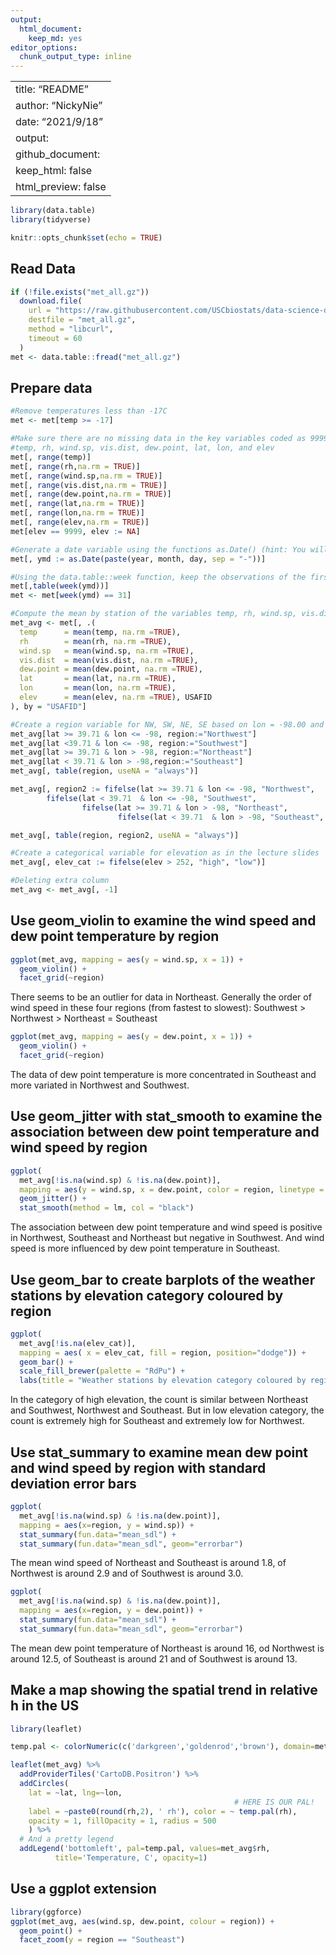 ```yaml
---
output: 
  html_document: 
    keep_md: yes
editor_options: 
  chunk_output_type: inline
---
```

---
title: "README"
author: "NickyNie"
date: "2021/9/18"
output:
  github_document:
    keep_html: false
    html_preview: false
---

```r
library(data.table)
library(tidyverse)
```

```r
knitr::opts_chunk$set(echo = TRUE)
```

## Read Data
```r
if (!file.exists("met_all.gz"))
  download.file(
    url = "https://raw.githubusercontent.com/USCbiostats/data-science-data/master/02_met/met_all.gz",
    destfile = "met_all.gz",
    method = "libcurl",
    timeout = 60
  )
met <- data.table::fread("met_all.gz")
```
## Prepare data
```r
#Remove temperatures less than -17C
met <- met[temp >= -17]

#Make sure there are no missing data in the key variables coded as 9999, 999, etc
#temp, rh, wind.sp, vis.dist, dew.point, lat, lon, and elev
met[, range(temp)]
met[, range(rh,na.rm = TRUE)]
met[, range(wind.sp,na.rm = TRUE)]
met[, range(vis.dist,na.rm = TRUE)]
met[, range(dew.point,na.rm = TRUE)]
met[, range(lat,na.rm = TRUE)]
met[, range(lon,na.rm = TRUE)]
met[, range(elev,na.rm = TRUE)]
met[elev == 9999, elev := NA]

#Generate a date variable using the functions as.Date() (hint: You will need the following to create a date paste(year, month, day, sep = "-")).
met[, ymd := as.Date(paste(year, month, day, sep = "-"))]

#Using the data.table::week function, keep the observations of the first week of the month.
met[,table(week(ymd))]
met <- met[week(ymd) == 31]

#Compute the mean by station of the variables temp, rh, wind.sp, vis.dist, dew.point, lat, lon, and elev.
met_avg <- met[, .(
  temp      = mean(temp, na.rm =TRUE),
  rh        = mean(rh, na.rm =TRUE),
  wind.sp   = mean(wind.sp, na.rm =TRUE),
  vis.dist  = mean(vis.dist, na.rm =TRUE),
  dew.point = mean(dew.point, na.rm =TRUE),
  lat       = mean(lat, na.rm =TRUE),
  lon       = mean(lon, na.rm =TRUE),
  elev      = mean(elev, na.rm =TRUE), USAFID
), by = "USAFID"]

#Create a region variable for NW, SW, NE, SE based on lon = -98.00 and lat = 39.71 degrees
met_avg[lat >= 39.71 & lon <= -98, region:="Northwest"]
met_avg[lat <39.71 & lon <= -98, region:="Southwest"]
met_avg[lat >= 39.71 & lon > -98, region:="Northeast"]
met_avg[lat < 39.71 & lon > -98,region:="Southeast"]
met_avg[, table(region, useNA = "always")]

met_avg[, region2 := fifelse(lat >= 39.71 & lon <= -98, "Northwest",
        fifelse(lat < 39.71  & lon <= -98, "Southwest",
                fifelse(lat >= 39.71 & lon > -98, "Northeast",
                        fifelse(lat < 39.71  & lon > -98, "Southeast", NA_character_))))]

met_avg[, table(region, region2, useNA = "always")]

#Create a categorical variable for elevation as in the lecture slides
met_avg[, elev_cat := fifelse(elev > 252, "high", "low")]

#Deleting extra column
met_avg <- met_avg[, -1]
```

## Use geom_violin to examine the wind speed and dew point temperature by region
```r
ggplot(met_avg, mapping = aes(y = wind.sp, x = 1)) + 
  geom_violin() +
  facet_grid(~region)
```
There seems to be an outlier for data in Northeast. Generally the order of wind speed in these four regions (from fastest to slowest): Southwest > Northwest > Northeast = Southeast

```r
ggplot(met_avg, mapping = aes(y = dew.point, x = 1)) + 
  geom_violin() +
  facet_grid(~region)
```
The data of dew point temperature is more concentrated in Southeast and more variated in Northwest and Southwest.

## Use geom_jitter with stat_smooth to examine the association between dew point temperature and wind speed by region
```r
ggplot( 
  met_avg[!is.na(wind.sp) & !is.na(dew.point)], 
  mapping = aes(y = wind.sp, x = dew.point, color = region, linetype = region)) +
  geom_jitter() +
  stat_smooth(method = lm, col = "black")
```
The association between dew point temperature and wind speed is positive in Northwest, Southeast and Northeast but negative in Southwest. And wind speed is more influenced by dew point temperature in Southeast.

## Use geom_bar to create barplots of the weather stations by elevation category coloured by region
```r
ggplot( 
  met_avg[!is.na(elev_cat)], 
  mapping = aes( x = elev_cat, fill = region, position="dodge")) +
  geom_bar() + 
  scale_fill_brewer(palette = "RdPu") +
  labs(title = "Weather stations by elevation category coloured by region")
```
In the category of high elevation, the count is similar between Northeast and Southwest, Northwest and Southeast. But in low elevation category, the count is extremely high for Southeast and extremely low for Northwest.

## Use stat_summary to examine mean dew point and wind speed by region with standard deviation error bars

```r
ggplot(
  met_avg[!is.na(wind.sp) & !is.na(dew.point)], 
  mapping = aes(x=region, y = wind.sp)) +
  stat_summary(fun.data="mean_sdl") +
  stat_summary(fun.data="mean_sdl", geom="errorbar")
```
The mean wind speed of Northeast and Southeast is around 1.8, of Northwest is around 2.9 and of Southwest is around 3.0. 

```r
ggplot(
  met_avg[!is.na(wind.sp) & !is.na(dew.point)], 
  mapping = aes(x=region, y = dew.point)) +
  stat_summary(fun.data="mean_sdl") +
  stat_summary(fun.data="mean_sdl", geom="errorbar")
```
The mean dew point temperature of Northeast is around 16, od Northwest is around 12.5, of Southeast is around 21 and of Southwest is around 13.

## Make a map showing the spatial trend in relative h in the US
```r
library(leaflet)

temp.pal <- colorNumeric(c('darkgreen','goldenrod','brown'), domain=met_avg$rh)

leaflet(met_avg) %>%
  addProviderTiles('CartoDB.Positron') %>%
  addCircles(
    lat = ~lat, lng=~lon,
                                                  # HERE IS OUR PAL!
    label = ~paste0(round(rh,2), ' rh'), color = ~ temp.pal(rh),
    opacity = 1, fillOpacity = 1, radius = 500
    ) %>%
  # And a pretty legend
  addLegend('bottomleft', pal=temp.pal, values=met_avg$rh,
          title='Temperature, C', opacity=1)
```
## Use a ggplot extension
```r
library(ggforce)
ggplot(met_avg, aes(wind.sp, dew.point, colour = region)) +
  geom_point() +
  facet_zoom(y = region == "Southeast")
```

